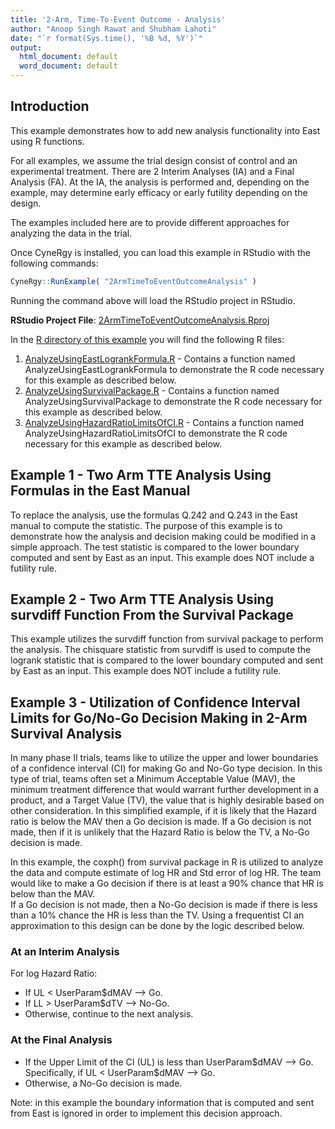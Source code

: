```yaml
---
title: '2-Arm, Time-To-Event Outcome - Analysis'
author: "Anoop Singh Rawat and Shubham Lahoti"
date: "`r format(Sys.time(), '%B %d, %Y')`"
output:
  html_document: default
  word_document: default
---
```


## Introduction

This example demonstrates how to add new analysis functionality into East using R functions.  

For all examples, we assume the trial design consist of control and an experimental treatment. There are 2 Interim Analyses (IA) and a Final Analysis (FA). At the IA, the analysis is performed and, depending on the example, may determine early efficacy or early futility depending on the design.

The examples included here are to provide different approaches for analyzing the data in the trial. 

Once CyneRgy is installed, you can load this example in RStudio with the following commands:
```r
CyneRgy::RunExample( "2ArmTimeToEventOutcomeAnalysis" )
```

Running the command above will load the RStudio project in RStudio. 

**RStudio Project File**: [2ArmTimeToEventOutcomeAnalysis.Rproj](https://github.com/Cytel-Inc/CyneRgy/blob/main/inst/Examples/2ArmTimeToEventOutcomeAnalysis/2ArmTimeToEventOutcomeAnalysis.Rproj)

In the [R directory of this example](https://github.com/Cytel-Inc/CyneRgy/tree/main/inst/Examples/2ArmTimeToEventOutcomeAnalysis/R) you will find the following R files:

1. [AnalyzeUsingEastLogrankFormula.R](https://github.com/Cytel-Inc/CyneRgy/blob/main/inst/Examples/2ArmTimeToEventOutcomeAnalysis/R/AnalyzeUsingEastLogrankFormula.R) - Contains a function named AnalyzeUsingEastLogrankFormula to demonstrate the R code necessary for this example as described below.
2. [AnalyzeUsingSurvivalPackage.R](https://github.com/Cytel-Inc/CyneRgy/blob/main/inst/Examples/2ArmTimeToEventOutcomeAnalysis/R/AnalyzeUsingSurvivalPackage.R) - Contains a function named AnalyzeUsingSurvivalPackage to demonstrate the R code necessary for this example as described below.
3. [AnalyzeUsingHazardRatioLimitsOfCI.R](https://github.com/Cytel-Inc/CyneRgy/blob/main/inst/Examples/2ArmTimeToEventOutcomeAnalysis/R/AnalyzeUsingHazardRatioLimitsOfCI.R) - Contains a function named AnalyzeUsingHazardRatioLimitsOfCI to demonstrate the R code necessary for this example as described below.


## Example 1 - Two Arm TTE Analysis Using Formulas in the East Manual

To replace the analysis, use the formulas Q.242 and Q.243 in the East manual to compute the statistic.  The purpose of this example is to demonstrate how the analysis and decision making could be modified in a simple approach.  The test statistic is compared to the lower boundary computed and sent by East as an input. This example does NOT include a futility rule. 

## Example 2 - Two Arm TTE Analysis Using survdiff Function From the Survival Package

This example utilizes the survdiff function from survival package to perform the analysis. The chisquare statistic from survdiff is used to compute the logrank statistic that is compared to the lower boundary computed and sent by East as an input.  This example does NOT include a futility rule.

## Example 3 - Utilization of Confidence Interval Limits for Go/No-Go Decision Making in 2-Arm Survival Analysis

In many phase II trials, teams like to utilize the upper and lower boundaries of a confidence interval (CI) for making Go and No-Go type decision. In this type of trial, teams often set a Minimum Acceptable Value (MAV), the minimum treatment difference that would warrant further development in a product, and a Target Value (TV), the value that is highly desirable based on other consideration.  In this simplified example, if it is likely that the Hazard ratio is below the MAV then a Go decision is made. If a Go decision is not made, then if it is unlikely that the Hazard Ratio is below the TV, a No-Go decision is made.      

In this example, the coxph() from survival package in R is utilized to analyze the data and compute estimate of log HR and Std error of log HR. The team would like to make a Go decision if there is at least a 90% chance that HR is below than the MAV.  
If a Go decision is not made, then a No-Go decision is made if there is less than a 10% chance the HR is less than the TV.
Using a frequentist CI an approximation to this design can be done by the logic described below.

### At an Interim Analysis

For log Hazard Ratio:

- If UL < UserParam$dMAV --> Go.
- If LL > UserParam$dTV --> No-Go.
- Otherwise, continue to the next analysis. 

### At the Final Analysis 

- If the Upper Limit of the CI (UL) is less than UserParam\$dMAV --> Go. Specifically, if UL < UserParam$dMAV --> Go.
- Otherwise, a No-Go decision is made.
    
Note: in this example the boundary information that is computed and sent from East is ignored in order to implement this decision approach.




